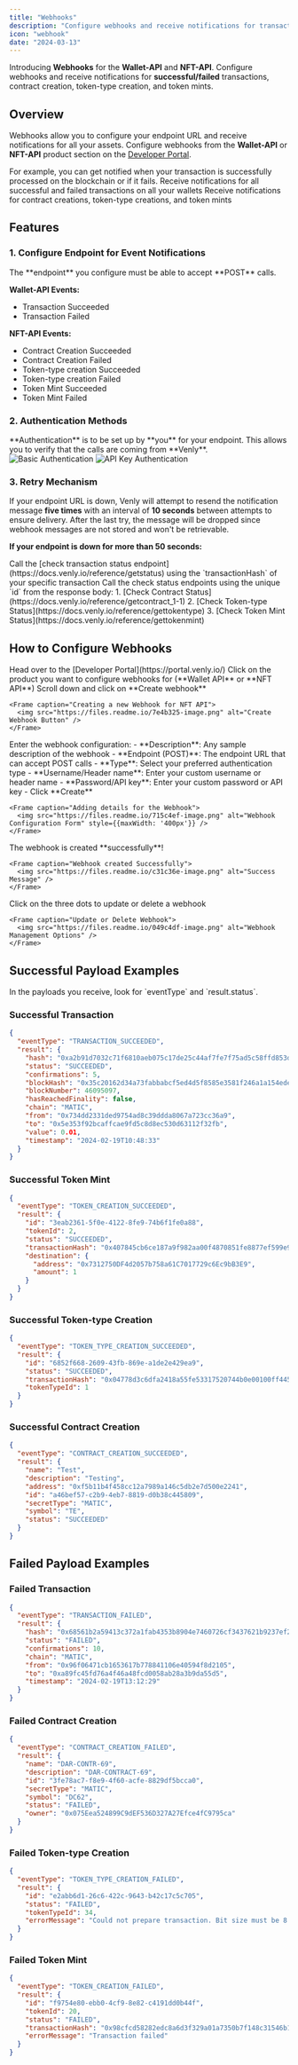 ```yaml
---
title: "Webhooks"
description: "Configure webhooks and receive notifications for transactions, contracts, and token operations"
icon: "webhook"
date: "2024-03-13"
---
```


Introducing **Webhooks** for the **Wallet-API** and **NFT-API**. Configure webhooks and receive notifications for **successful/failed** transactions, contract creation, token-type creation, and token mints.

## Overview

Webhooks allow you to configure your endpoint URL and receive notifications for all your assets. Configure webhooks from the **Wallet-API** or **NFT-API** product section on the [Developer Portal](https://portal.venly.io/).

<Info>
For example, you can get notified when your transaction is successfully processed on the blockchain or if it fails.
</Info>

<CardGroup cols={2}>
  <Card title="Wallet-API" icon="wallet">
    Receive notifications for all successful and failed transactions on all your wallets
  </Card>
  
  <Card title="NFT-API" icon="image">
    Receive notifications for contract creations, token-type creations, and token mints
  </Card>
</CardGroup>

## Features

### 1. Configure Endpoint for Event Notifications

<Warning>
The **endpoint** you configure must be able to accept **POST** calls.
</Warning>

**Wallet-API Events:**
- Transaction Succeeded
- Transaction Failed

**NFT-API Events:**
- Contract Creation Succeeded
- Contract Creation Failed
- Token-type creation Succeeded
- Token-type creation Failed
- Token Mint Succeeded
- Token Mint Failed

### 2. Authentication Methods

<Info>
**Authentication** is to be set up by **you** for your endpoint. This allows you to verify that the calls are coming from **Venly**.
</Info>

<Tabs>
  <Tab title="Basic Authentication">
    <Frame>
      <img src="https://files.readme.io/df01816-image.png" alt="Basic Authentication" style={{maxWidth: '400px'}} />
    </Frame>
  </Tab>
  
  <Tab title="API Key">
    <Frame>
      <img src="https://files.readme.io/bb1b96b-image.png" alt="API Key Authentication" style={{maxWidth: '400px'}} />
    </Frame>
  </Tab>
</Tabs>

### 3. Retry Mechanism

If your endpoint URL is down, Venly will attempt to resend the notification message **five times** with an interval of **10 seconds** between attempts to ensure delivery. After the last try, the message will be dropped since webhook messages are not stored and won't be retrievable.

**If your endpoint is down for more than 50 seconds:**

<AccordionGroup>
  <Accordion title="Wallet-API Recovery" icon="wallet">
    Call the [check transaction status endpoint](https://docs.venly.io/reference/getstatus) using the `transactionHash` of your specific transaction
  </Accordion>
  
  <Accordion title="NFT-API Recovery" icon="image">
    Call the check status endpoints using the unique `id` from the response body:
    1. [Check Contract Status](https://docs.venly.io/reference/getcontract_1-1)
    2. [Check Token-type Status](https://docs.venly.io/reference/gettokentype)
    3. [Check Token Mint Status](https://docs.venly.io/reference/gettokenmint)
  </Accordion>
</AccordionGroup>

## How to Configure Webhooks

<Steps>
  <Step title="Access Developer Portal">
    Head over to the [Developer Portal](https://portal.venly.io/)
  </Step>
  
  <Step title="Select Product">
    Click on the product you want to configure webhooks for (**Wallet API** or **NFT API**)
  </Step>
  
  <Step title="Create Webhook">
    Scroll down and click on **Create webhook**
    
    <Frame caption="Creating a new Webhook for NFT API">
      <img src="https://files.readme.io/7e4b325-image.png" alt="Create Webhook Button" />
    </Frame>
  </Step>
  
  <Step title="Add Details">
    Enter the webhook configuration:
    - **Description**: Any sample description of the webhook
    - **Endpoint (POST)**: The endpoint URL that can accept POST calls
    - **Type**: Select your preferred authentication type
    - **Username/Header name**: Enter your custom username or header name
    - **Password/API key**: Enter your custom password or API key
    - Click **Create**
    
    <Frame caption="Adding details for the Webhook">
      <img src="https://files.readme.io/715c4ef-image.png" alt="Webhook Configuration Form" style={{maxWidth: '400px'}} />
    </Frame>
  </Step>
  
  <Step title="Webhook Created">
    The webhook is created **successfully**!
    
    <Frame caption="Webhook created Successfully">
      <img src="https://files.readme.io/c31c36e-image.png" alt="Success Message" />
    </Frame>
  </Step>
  
  <Step title="Manage Webhooks">
    Click on the three dots to update or delete a webhook
    
    <Frame caption="Update or Delete Webhook">
      <img src="https://files.readme.io/049c4df-image.png" alt="Webhook Management Options" />
    </Frame>
  </Step>
</Steps>

## Successful Payload Examples

<Info>
In the payloads you receive, look for `eventType` and `result.status`.
</Info>

### Successful Transaction

```json
{
  "eventType": "TRANSACTION_SUCCEEDED",
  "result": {
    "hash": "0xa2b91d7032c71f6810aeb075c17de25c44af7fe7f75ad5c58ffd853d31fad5cd",
    "status": "SUCCEEDED",
    "confirmations": 5,
    "blockHash": "0x35c20162d34a73fabbabcf5ed4d5f8585e3581f246a1a154ede1c01812cf405d",
    "blockNumber": 46095097,
    "hasReachedFinality": false,
    "chain": "MATIC",
    "from": "0x734dd2331ded9754ad8c39ddda8067a723cc36a9",
    "to": "0x5e353f92bcaffcae9fd5c8d8ec530d63112f32fb",
    "value": 0.01,
    "timestamp": "2024-02-19T10:48:33"
  }
}
```

### Successful Token Mint

```json
{
  "eventType": "TOKEN_CREATION_SUCCEEDED",
  "result": {
    "id": "3eab2361-5f0e-4122-8fe9-74b6f1fe0a88",
    "tokenId": 2,
    "status": "SUCCEEDED",
    "transactionHash": "0x407845cb6ce187a9f982aa00f4870851fe8877ef599e9d28084210373619dc14",
    "destination": {
      "address": "0x7312750DF4d2057b758a61C7017729c6Ec9bB3E9",
      "amount": 1
    }
  }
}
```

### Successful Token-type Creation

```json
{
  "eventType": "TOKEN_TYPE_CREATION_SUCCEEDED",
  "result": {
    "id": "6852f668-2609-43fb-869e-a1de2e429ea9",
    "status": "SUCCEEDED",
    "transactionHash": "0x04778d3c6dfa2418a55fe53317520744b0e00100ff4453fd7892fa28f0f146fe",
    "tokenTypeId": 1
  }
}
```

### Successful Contract Creation

```json
{
  "eventType": "CONTRACT_CREATION_SUCCEEDED",
  "result": {
    "name": "Test",
    "description": "Testing",
    "address": "0xf5b11b4f458cc12a7989a146c5db2e7d500e2241",
    "id": "a46bef57-c2b9-4eb7-8819-d0b38c445809",
    "secretType": "MATIC",
    "symbol": "TE",
    "status": "SUCCEEDED"
  }
}
```

## Failed Payload Examples

### Failed Transaction

```json
{
  "eventType": "TRANSACTION_FAILED",
  "result": {
    "hash": "0x68561b2a59413c372a1fab4353b8904e7460726cf3437621b9237ef2ce82d718",
    "status": "FAILED",
    "confirmations": 10,
    "chain": "MATIC",
    "from": "0x96f06471cb1653617b778841106e40594f8d2105",
    "to": "0xa89fc45fd76a4f46a48fcd0058ab28a3b9da55d5",
    "timestamp": "2024-02-19T13:12:29"
  }
}
```

### Failed Contract Creation

```json
{
  "eventType": "CONTRACT_CREATION_FAILED",
  "result": {
    "name": "DAR-CONTR-69",
    "description": "DAR-CONTRACT-69",
    "id": "3fe78ac7-f8e9-4f60-acfe-8829df5bcca0",
    "secretType": "MATIC",
    "symbol": "DC62",
    "status": "FAILED",
    "owner": "0x075Eea524899C9dEF536D327A27Efce4fC9795ca"
  }
}
```

### Failed Token-type Creation

```json
{
  "eventType": "TOKEN_TYPE_CREATION_FAILED",
  "result": {
    "id": "e2abb6d1-26c6-422c-9643-b42c17c5c705",
    "status": "FAILED",
    "tokenTypeId": 34,
    "errorMessage": "Could not prepare transaction. Bit size must be 8 bit aligned, and in range 0 < bitSize <= 256"
  }
}
```

### Failed Token Mint

```json
{
  "eventType": "TOKEN_CREATION_FAILED",
  "result": {
    "id": "f9754e80-ebb0-4cf9-8e82-c4191dd0b44f",
    "tokenId": 20,
    "status": "FAILED",
    "transactionHash": "0x98cfcd58282edc8a6d3f329a01a7350b7f148c31546b1a5c29e0311f339eb8e8",
    "errorMessage": "Transaction failed"
  }
}
